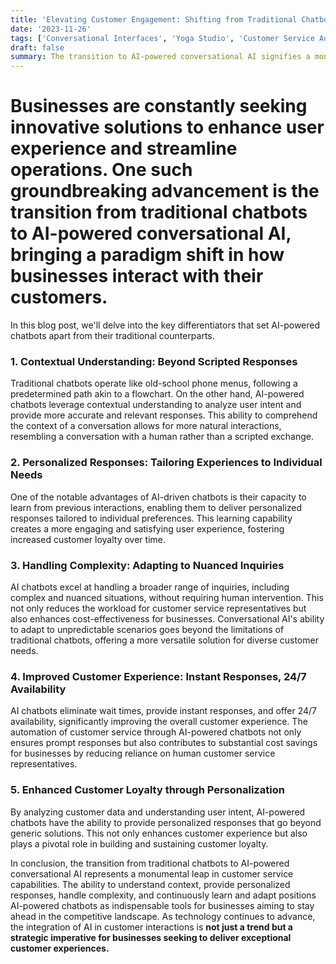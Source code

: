 ```yaml
---
title: 'Elevating Customer Engagement: Shifting from Traditional Chatbots to AI-Powered Chatbots'
date: '2023-11-26'
tags: ['Conversational Interfaces', 'Yoga Studio', 'Customer Service Automation', 'Chatbots']
draft: false
summary: The transition to AI-powered conversational AI signifies a monumental leap in customer service capabilities. From understanding context to offering personalized interactions and adapting to diverse needs, these chatbots are indispensable tools for businesses committed to delivering exceptional customer experiences in an increasingly competitive landscape. As technology advances, integrating AI in customer interactions is not merely a trend but a strategic imperative for businesses seeking to stay ahead.
---
```


# Businesses are constantly seeking innovative solutions to enhance user experience and streamline operations. One such groundbreaking advancement is the transition from traditional chatbots to AI-powered conversational AI, bringing a paradigm shift in how businesses interact with their customers.

In this blog post, we'll delve into the key differentiators that set AI-powered chatbots apart from their traditional counterparts.

### 1. **Contextual Understanding: Beyond Scripted Responses**
Traditional chatbots operate like old-school phone menus, following a predetermined path akin to a flowchart. On the other hand, AI-powered chatbots leverage contextual understanding to analyze user intent and provide more accurate and relevant responses. This ability to comprehend the context of a conversation allows for more natural interactions, resembling a conversation with a human rather than a scripted exchange.

### 2. **Personalized Responses: Tailoring Experiences to Individual Needs**
One of the notable advantages of AI-driven chatbots is their capacity to learn from previous interactions, enabling them to deliver personalized responses tailored to individual preferences. This learning capability creates a more engaging and satisfying user experience, fostering increased customer loyalty over time.

### 3. **Handling Complexity: Adapting to Nuanced Inquiries**
AI chatbots excel at handling a broader range of inquiries, including complex and nuanced situations, without requiring human intervention. This not only reduces the workload for customer service representatives but also enhances cost-effectiveness for businesses. Conversational AI's ability to adapt to unpredictable scenarios goes beyond the limitations of traditional chatbots, offering a more versatile solution for diverse customer needs.

### 4. **Improved Customer Experience: Instant Responses, 24/7 Availability**
AI chatbots eliminate wait times, provide instant responses, and offer 24/7 availability, significantly improving the overall customer experience. The automation of customer service through AI-powered chatbots not only ensures prompt responses but also contributes to substantial cost savings for businesses by reducing reliance on human customer service representatives.

### 5. **Enhanced Customer Loyalty through Personalization**
By analyzing customer data and understanding user intent, AI-powered chatbots have the ability to provide personalized responses that go beyond generic solutions. This not only enhances customer experience but also plays a pivotal role in building and sustaining customer loyalty.

In conclusion, the transition from traditional chatbots to AI-powered conversational AI represents a monumental leap in customer service capabilities. The ability to understand context, provide personalized responses, handle complexity, and continuously learn and adapt positions AI-powered chatbots as indispensable tools for businesses aiming to stay ahead in the competitive landscape. As technology continues to advance, the integration of AI in customer interactions is **not just a trend but a strategic imperative for businesses seeking to deliver exceptional customer experiences.**